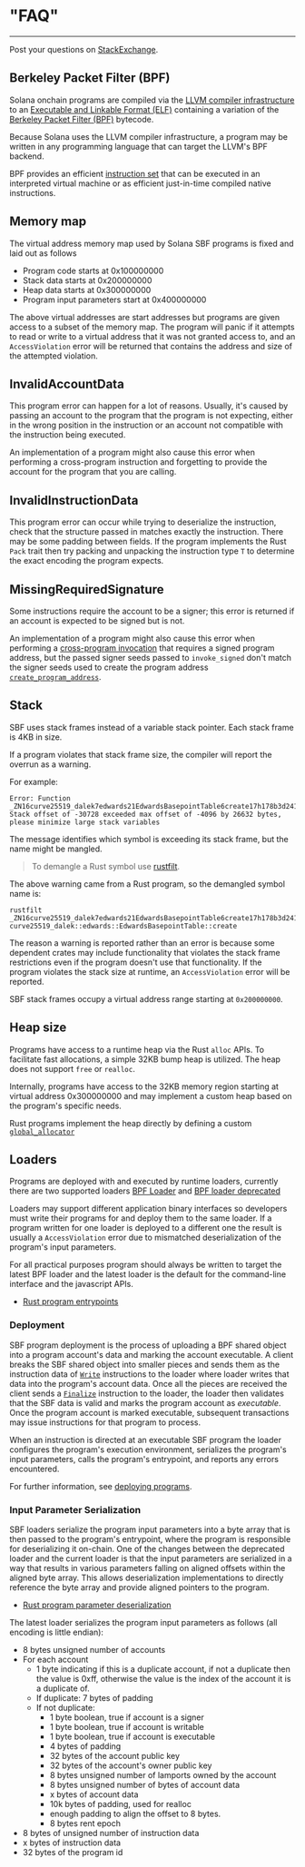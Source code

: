 # "FAQ"

---

Post your questions on
[StackExchange](https://solana.stackexchange.com/questions/ask).

## Berkeley Packet Filter (BPF)

Solana onchain programs are compiled via the
[LLVM compiler infrastructure](https://llvm.org/) to an
[Executable and Linkable Format (ELF)](https://en.wikipedia.org/wiki/Executable_and_Linkable_Format)
containing a variation of the
[Berkeley Packet Filter (BPF)](https://en.wikipedia.org/wiki/Berkeley_Packet_Filter)
bytecode.

Because Solana uses the LLVM compiler infrastructure, a program may be written
in any programming language that can target the LLVM's BPF backend.

BPF provides an efficient
[instruction set](https://github.com/iovisor/bpf-docs/blob/master/eBPF.md) that
can be executed in an interpreted virtual machine or as efficient just-in-time
compiled native instructions.

## Memory map

The virtual address memory map used by Solana SBF programs is fixed and laid out
as follows

- Program code starts at 0x100000000
- Stack data starts at 0x200000000
- Heap data starts at 0x300000000
- Program input parameters start at 0x400000000

The above virtual addresses are start addresses but programs are given access to
a subset of the memory map. The program will panic if it attempts to read or
write to a virtual address that it was not granted access to, and an
`AccessViolation` error will be returned that contains the address and size of
the attempted violation.

## InvalidAccountData

This program error can happen for a lot of reasons. Usually, it's caused by
passing an account to the program that the program is not expecting, either in
the wrong position in the instruction or an account not compatible with the
instruction being executed.

An implementation of a program might also cause this error when performing a
cross-program instruction and forgetting to provide the account for the program
that you are calling.

## InvalidInstructionData

This program error can occur while trying to deserialize the instruction, check
that the structure passed in matches exactly the instruction. There may be some
padding between fields. If the program implements the Rust `Pack` trait then try
packing and unpacking the instruction type `T` to determine the exact encoding
the program expects.

## MissingRequiredSignature

Some instructions require the account to be a signer; this error is returned if
an account is expected to be signed but is not.

An implementation of a program might also cause this error when performing a
[cross-program invocation](/docs/core/cpi) that requires a signed program
address, but the passed signer seeds passed to `invoke_signed` don't match the
signer seeds used to create the program address
[`create_program_address`](/docs/core/pda#createprogramaddress).

## Stack

SBF uses stack frames instead of a variable stack pointer. Each stack frame is
4KB in size.

If a program violates that stack frame size, the compiler will report the
overrun as a warning.

For example:

```text
Error: Function _ZN16curve25519_dalek7edwards21EdwardsBasepointTable6create17h178b3d2411f7f082E Stack offset of -30728 exceeded max offset of -4096 by 26632 bytes, please minimize large stack variables
```

The message identifies which symbol is exceeding its stack frame, but the name
might be mangled.

> To demangle a Rust symbol use [rustfilt](https://github.com/luser/rustfilt).

The above warning came from a Rust program, so the demangled symbol name is:

```shell
rustfilt _ZN16curve25519_dalek7edwards21EdwardsBasepointTable6create17h178b3d2411f7f082E
curve25519_dalek::edwards::EdwardsBasepointTable::create
```

The reason a warning is reported rather than an error is because some dependent
crates may include functionality that violates the stack frame restrictions even
if the program doesn't use that functionality. If the program violates the stack
size at runtime, an `AccessViolation` error will be reported.

SBF stack frames occupy a virtual address range starting at `0x200000000`.

## Heap size

Programs have access to a runtime heap via the Rust `alloc` APIs. To facilitate
fast allocations, a simple 32KB bump heap is utilized. The heap does not support
`free` or `realloc`.

Internally, programs have access to the 32KB memory region starting at virtual
address 0x300000000 and may implement a custom heap based on the program's
specific needs.

Rust programs implement the heap directly by defining a custom
[`global_allocator`](https://github.com/solana-labs/solana/blob/d9b0fc0e3eec67dfe4a97d9298b15969b2804fab/sdk/program/src/entrypoint.rs#L72)

## Loaders

Programs are deployed with and executed by runtime loaders, currently there are
two supported loaders
[BPF Loader](https://github.com/solana-labs/solana/blob/7ddf10e602d2ed87a9e3737aa8c32f1db9f909d8/sdk/program/src/bpf_loader.rs#L17)
and
[BPF loader deprecated](https://github.com/solana-labs/solana/blob/7ddf10e602d2ed87a9e3737aa8c32f1db9f909d8/sdk/program/src/bpf_loader_deprecated.rs#L14)

Loaders may support different application binary interfaces so developers must
write their programs for and deploy them to the same loader. If a program
written for one loader is deployed to a different one the result is usually a
`AccessViolation` error due to mismatched deserialization of the program's input
parameters.

For all practical purposes program should always be written to target the latest
BPF loader and the latest loader is the default for the command-line interface
and the javascript APIs.

- [Rust program entrypoints](/docs/programs/lang-rust#program-entrypoint)

### Deployment

SBF program deployment is the process of uploading a BPF shared object into a
program account's data and marking the account executable. A client breaks the
SBF shared object into smaller pieces and sends them as the instruction data of
[`Write`](https://github.com/solana-labs/solana/blob/bc7133d7526a041d1aaee807b80922baa89b6f90/sdk/program/src/loader_instruction.rs#L13)
instructions to the loader where loader writes that data into the program's
account data. Once all the pieces are received the client sends a
[`Finalize`](https://github.com/solana-labs/solana/blob/bc7133d7526a041d1aaee807b80922baa89b6f90/sdk/program/src/loader_instruction.rs#L30)
instruction to the loader, the loader then validates that the SBF data is valid
and marks the program account as _executable_. Once the program account is
marked executable, subsequent transactions may issue instructions for that
program to process.

When an instruction is directed at an executable SBF program the loader
configures the program's execution environment, serializes the program's input
parameters, calls the program's entrypoint, and reports any errors encountered.

For further information, see [deploying programs](/docs/programs/deploying).

### Input Parameter Serialization

SBF loaders serialize the program input parameters into a byte array that is
then passed to the program's entrypoint, where the program is responsible for
deserializing it on-chain. One of the changes between the deprecated loader and
the current loader is that the input parameters are serialized in a way that
results in various parameters falling on aligned offsets within the aligned byte
array. This allows deserialization implementations to directly reference the
byte array and provide aligned pointers to the program.

- [Rust program parameter deserialization](/docs/programs/lang-rust#parameter-deserialization)

The latest loader serializes the program input parameters as follows (all
encoding is little endian):

- 8 bytes unsigned number of accounts
- For each account
  - 1 byte indicating if this is a duplicate account, if not a duplicate then
    the value is 0xff, otherwise the value is the index of the account it is a
    duplicate of.
  - If duplicate: 7 bytes of padding
  - If not duplicate:
    - 1 byte boolean, true if account is a signer
    - 1 byte boolean, true if account is writable
    - 1 byte boolean, true if account is executable
    - 4 bytes of padding
    - 32 bytes of the account public key
    - 32 bytes of the account's owner public key
    - 8 bytes unsigned number of lamports owned by the account
    - 8 bytes unsigned number of bytes of account data
    - x bytes of account data
    - 10k bytes of padding, used for realloc
    - enough padding to align the offset to 8 bytes.
    - 8 bytes rent epoch
- 8 bytes of unsigned number of instruction data
- x bytes of instruction data
- 32 bytes of the program id
